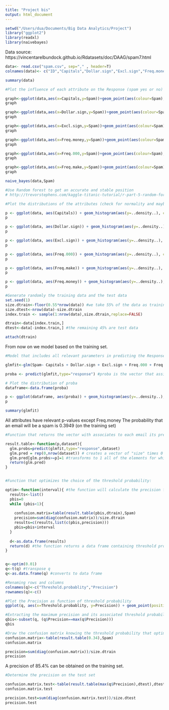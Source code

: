 ```yaml
---
title: "Project bis"
output: html_document
---
```


```r
setwd("/Users/dua/Documents/Big Data Analytics/Project")
library("ggplot2")
library(readxl)
library(naivebayes)
```

Data source: https://vincentarelbundock.github.io/Rdatasets/doc/DAAG/spam7.html 

```r
data<- read.csv("spam.csv", sep="," , header=T)
colnames(data)<- c("ID","Capitals","Dollar.sign","Excl.sign","Freq.money","Freq.000","Freq.make","Spam")

summary(data)

```

```r
#Plot the influence of each attribute on the Response (spam yes or no)

graph<-ggplot(data,aes(x=Capitals,y=Spam))+geom_point(aes(colour=Spam),position = "jitter")
graph

graph<-ggplot(data,aes(x=Dollar.sign,y=Spam))+geom_point(aes(colour=Spam),position = "jitter")
graph

graph<-ggplot(data,aes(x=Excl.sign,y=Spam))+geom_point(aes(colour=Spam),position = "jitter")
graph

graph<-ggplot(data,aes(x=Freq.money,y=Spam))+geom_point(aes(colour=Spam),position = "jitter")
graph

graph<-ggplot(data,aes(x=Freq.000,y=Spam))+geom_point(aes(colour=Spam),position = "jitter")
graph

graph<-ggplot(data,aes(x=Freq.make,y=Spam))+geom_point(aes(colour=Spam),position = "jitter")
graph
```

```r
naive_bayes(data,Spam)
```

```r
#Use Random forest to get an accurate and stable position
# http://trevorstephens.com/kaggle-titanic-tutorial/r-part-5-random-forests/
```

```r
#Plot the distributions of the attributes (check for normality and maybe remove outliers)

p <- ggplot(data, aes(Capitals)) + geom_histogram(aes(y=..density..), colour="black", fill="white") + geom_density(alpha=.2, fill="#FF6666")
p

p <- ggplot(data, aes(Dollar.sign)) + geom_histogram(aes(y=..density..), colour="black", fill="white") + geom_density(alpha=.2, fill="#FF6666")
p

p <- ggplot(data, aes(Excl.sign)) + geom_histogram(aes(y=..density..), colour="black", fill="white") + geom_density(alpha=.2, fill="#FF6666")
p

p <- ggplot(data, aes(Freq.000)) + geom_histogram(aes(y=..density..), colour="black", fill="white") + geom_density(alpha=.2, fill="#FF6666")
p

p <- ggplot(data, aes(Freq.make)) + geom_histogram(aes(y=..density..), colour="black", fill="white") + geom_density(alpha=.2, fill="#FF6666")
p

p <- ggplot(data, aes(Freq.money)) + geom_histogram(aes(y=..density..), colour="black", fill="white") + geom_density(alpha=.2, fill="#FF6666")
p
```

```r
#Generate randomly the training data and the test data
set.seed(1)
size.dtrain<-floor(0.55*nrow(data)) #we take 55% of the data as training data
size.dtest<-nrow(data)-size.dtrain
index.train <- sample(1:nrow(data),size.dtrain,replace=FALSE) 

dtrain<-data[index.train,]
dtest<-data[-index.train,] #the remaining 45% are test data

attach(dtrain)
```

From now on we model based on the training set.
```r
#Model that includes all relevant parameters in predicting the Response (ie significant p-value)

glmfit<-glm(Spam~ Capitals + Dollar.sign + Excl.sign + Freq.000 + Freq.money, family=binomial,data=dtrain)

proba <- predict(glmfit,type="response") #proba is the vector that assigns to each email the probability that it is a spam

# Plot the distribution of proba
dataframe<-data.frame(proba)

p <- ggplot(dataframe, aes(proba)) + geom_histogram(aes(y=..density..), colour="black", fill="white") + geom_density(alpha=.2, fill="#FF6666")
p

summary(glmfit)

```
All attributes have relevant p-values except Freq.money
The probability that an email will be a spam is 0.3949 (on the training set)


```r

#Function that returns the vector with associates to each email its predicted Response, depending on the chosen threshold p for the probability:

result.table<-function(p,dataset){
  glm.probs=predict(glmfit,type="response",dataset)
  glm.pred = rep(0,nrow(dataset)) # creates a vector of "size" times 0 elements 
  glm.pred[glm.probs>=p]=1 #transforms to 1 all of the elements for which the predicted probability is larger than the threshold p
  return(glm.pred)
}


#Function that optimizes the choice of the threshold probability:

optim<-function(interval){ #the function will calculate the precision for each threshold probability from 0 to 1, by intervals equal to the parameter "interval"
  results<-list()
  pbis=0
  while (pbis<1){
   
    confusion.matrix=table(result.table(pbis,dtrain),Spam)
    precision=sum(diag(confusion.matrix))/size.dtrain
    results=c(results,list(c(pbis,precision)))
    pbis=pbis+interval
  }
  
  d<-as.data.frame(results)
  return(d) #the function returns a data frame containing threshold probabilities and their associated precisions
}


q<-optim(0.01)
q<-t(q) #transpose q
q<-as.data.frame(q) #converts to data frame

#Renaming rows and columns
colnames(q)<-c("Threshold.probablity","Precision")
rownames(q)<-c()

#Plot the Precision as function of threshold probability
ggplot(q, aes(x=Threshold.probablity, y=Precision)) + geom_point(position = "jitter")

#Extracting the maximum precision and its associated threshold probability
qbis<-subset(q, (q$Precision==max(q$Precision)))
qbis
```


```r
#Draw the confusion matrix knowing the threshold probability that optimizes the precision
confusion.matrix<-table(result.table(0.34),Spam)
confusion.matrix

precision=sum(diag(confusion.matrix))/size.dtrain
precision
```
A precision of 85.4% can be obtained on the training set.

```r
#Determine the precision on the test set

confusion.matrix.test<-table(result.table(max(q$Precision),dtest),dtest$Spam)
confusion.matrix.test

precision.test=sum(diag(confusion.matrix.test))/size.dtest
precision.test
```


